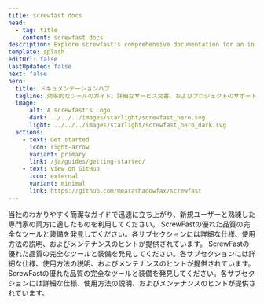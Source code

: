 ```yaml
---
title: screwfast docs
head:
  - tag: title
    content: screwfast docs
description: Explore screwfast's comprehensive documentation for an in-depth look at our premium tools and construction services. 
template: splash
editUrl: false
lastUpdated: false
next: false
hero:
  title: ドキュメンテーションハブ
  tagline: 効率的なツールのガイド、詳細なサービス文書、およびプロジェクトのサポートのための中心的なハブ。
  image:
      alt: A screwfast's Logo
      dark: ../../../images/starlight/screwfast_hero.svg
      light: ../../../images/starlight/screwfast_hero_dark.svg
  actions:
    - text: Get started
      icon: right-arrow
      variant: primary
      link: /ja/guides/getting-started/
    - text: View on GitHub
      icon: external
      variant: minimal
      link: https://github.com/mearashadowfax/screwfast
---
```


<CardGrid stagger>

  <Card title="クイックスタートガイド" icon="document">
    当社のわかりやすく簡潔なガイドで迅速に立ち上がり、新規ユーザーと熟練した専門家の両方に適したものを利用してください。
  </Card>

  <Card title="ツール＆装備" icon="seti:eslint">
    ScrewFastの優れた品質の完全なツールと装備を発見してください。各サブセクションには詳細な仕様、使用方法の説明、およびメンテナンスのヒントが提供されています。
  </Card>

   <Card title="建設サービス" icon="seti:puppet">
    ScrewFastの優れた品質の完全なツールと装備を発見してください。各サブセクションには詳細な仕様、使用方法の説明、およびメンテナンスのヒントが提供されています。
  </Card>

   <Card title="高度なトピック" icon="seti:terraform">
    ScrewFastの優れた品質の完全なツールと装備を発見してください。各サブセクションには詳細な仕様、使用方法の説明、およびメンテナンスのヒントが提供されています。
  </Card>
</CardGrid>
